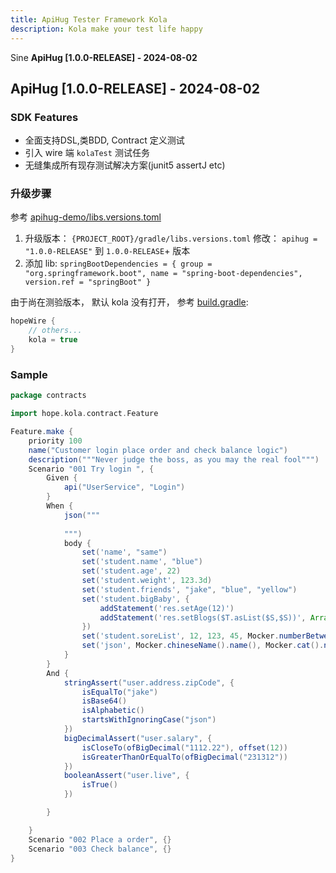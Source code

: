 ```yaml
---
title: ApiHug Tester Framework Kola
description: Kola make your test life happy
---
```


Sine **ApiHug [1.0.0-RELEASE] -  2024-08-02**

## ApiHug [1.0.0-RELEASE] -  2024-08-02

### SDK Features

- 全面支持DSL,类BDD, Contract 定义测试
- 引入 wire 端 `kolaTest` 测试任务
- 无缝集成所有现存测试解决方案(junit5 assertJ etc)

### 升级步骤

参考 [apihug-demo/libs.versions.toml](https://github.com/apihug/apihug-demo/blob/main/gradle/libs.versions.toml)

1. 升级版本： `{PROJECT_ROOT}/gradle/libs.versions.toml` 修改： `apihug = "1.0.0-RELEASE"`  到 `1.0.0-RELEASE`+ 版本
2. 添加 lib:  `springBootDependencies = { group = "org.springframework.boot", name = "spring-boot-dependencies", version.ref = "springBoot" }`

由于尚在测验版本， 默认 kola 没有打开， 参考 [build.gradle](https://github.com/apihug/apihug-demo/blob/main/apihug-demo-proto/build.gradle):

```groovy
hopeWire {
    // others...
    kola = true
}
```

### Sample

```groovy
package contracts

import hope.kola.contract.Feature

Feature.make {
    priority 100
    name("Customer login place order and check balance logic")
    description("""Never judge the boss, as you may the real fool""")
    Scenario "001 Try login ", {
        Given {
            api("UserService", "Login")
        }
        When {
            json("""
                    
            """)
            body {
                set('name', "same")
                set('student.name', "blue")
                set('student.age', 22)
                set('student.weight', 123.3d)
                set('student.friends', "jake", "blue", "yellow")
                set('student.bigBaby', {
                    addStatement('res.setAge(12)')
                    addStatement('res.setBlogs($T.asList($S,$S))', Arrays.class, 'jake', 'same')
                })
                set('student.soreList', 12, 123, 45, Mocker.numberBetween(12, 34))
                set('json', Mocker.chineseName().name(), Mocker.cat().name(), Mocker.ip4(), regular("[a-z]"))
            }
        }
        And {
            stringAssert("user.address.zipCode", {
                isEqualTo("jake")
                isBase64()
                isAlphabetic()
                startsWithIgnoringCase("json")
            })
            bigDecimalAssert("user.salary", {
                isCloseTo(ofBigDecimal("1112.22"), offset(12))
                isGreaterThanOrEqualTo(ofBigDecimal("231312"))
            })
            booleanAssert("user.live", {
                isTrue()
            })

        }

    }
    Scenario "002 Place a order", {}
    Scenario "003 Check balance", {}
}
```
